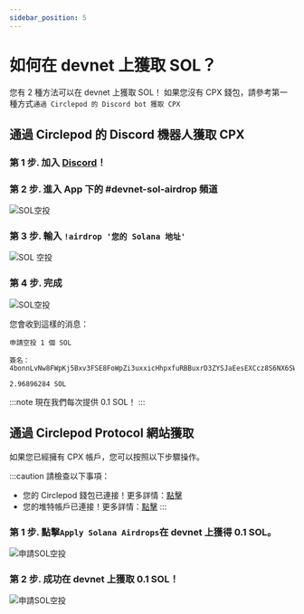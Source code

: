 ```yaml
---
sidebar_position: 5
---
```


# 如何在 devnet 上獲取 SOL？

您有 2 種方法可以在 devnet 上獲取 SOL！
如果您沒有 CPX 錢包，請參考第一種方式`通過 Circlepod 的 Discord bot 獲取 CPX`

## 通過 Circlepod 的 Discord 機器人獲取 CPX

### 第 1 步. 加入 [Discord](https://discord.gg/D2pNA2e6Dw)！

### 第 2 步. 進入 **App** 下的 #devnet-sol-airdrop 頻道

![SOL空投](/img/wallet/discord.png)

### 第 3 步. 輸入 `!airdrop '您的 Solana 地址'`

![SOL 空投](/img/wallet/enter-address.png)

### 第 4 步. 完成

![SOL空投](/img/wallet/sol-airdrop.png)

您會收到這樣的消息：

```
申請空投 1 個 SOL

簽名：4bonnLvNw8FWpKj5Bxv3FSE8FoWpZi3uxxicHhpxfuRBBuxrD3ZYSJaEesEXCcz8S6NX6SWdJJFNuvsHNVfyRy8N

2.96896284 SOL
```
:::note
現在我們每次提供 0.1 SOL！
:::

## 通過 Circlepod Protocol 網站獲取

如果您已經擁有 CPX 帳戶，您可以按照以下步驟操作。

:::caution 請檢查以下事項：

- 您的 Circlepod 錢包已連接！更多詳情：[點擊](/docs/wallet/connect-wallet)
- 您的堆特帳戶已連接！更多詳情：[點擊](/docs/wallet/connect-twitter)
:::

### 第 1 步. 點擊`Apply Solana Airdrops`在 devnet 上獲得 0.1 SOL。

![申請SOL空投](/img/wallet/get-sol.png)

### 第 2 步. 成功在 devnet 上獲取 0.1 SOL！

![申請SOL空投](/img/wallet/sol-succesfully.png)
